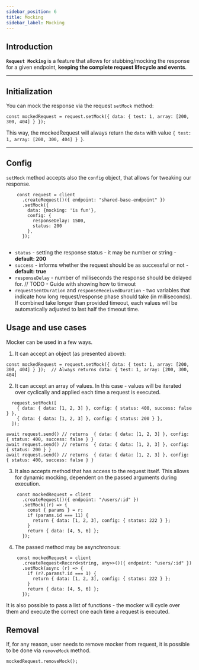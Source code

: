 ```yaml
---
sidebar_position: 6
title: Mocking
sidebar_label: Mocking
---
```


## Introduction

**`Request Mocking`** is a feature that allows for stubbing/mocking the response for a given endpoint,
 **keeping the complete request lifecycle and events**.

---

## Initialization

You can mock the response via the request `setMock` method:

```tsx
const mockedRequest = request.setMock({ data: { test: 1, array: [200, 300, 404] } });
```

This way, the mockedRequest will always return the `data` with value `{ test: 1, array: [200, 300, 404] } }`.

---


## Config

`setMock` method accepts also the `config` object, that allows for tweaking our response.

```tsx
    const request = client
      .createRequest()({ endpoint: "shared-base-endpoint" })
      .setMock({
        data: {mocking: 'is fun'},
        config: {
          responseDelay: 1500,
          status: 200
        },
      });


```
 - `status` - setting the response status - it may be number or string  - **default: 200**
 - `success` - informs whether the request should be as successful or not - **default: true**
 - `responseDelay` - number of milliseconds the response should be delayed for. // TODO - Guide with showing how to timeout
 - `requestSentDuration` and `responseReceivedDuration` - two variables that indicate how long request/response phase should take (in milliseconds).
    If combined take longer than provided timeout, each values will be automatically adjusted to last half the timeout time.


## Usage and use cases

Mocker can be used in a few ways.
1. It can accept an object (as presented above):
```tsx
const mockedRequest = request.setMock({ data: { test: 1, array: [200, 300, 404] } });  // Always returns data: { test: 1, array: [200, 300, 404]
```
2. It can accept an array of values. In this case - values will be iterated over cyclically and applied each time a request is executed.

```tsx
  request.setMock([
    { data: { data: [1, 2, 3] }, config: { status: 400, success: false } },
    { data: { data: [1, 2, 3] }, config: { status: 200 } },
  ]);

await request.send() // returns  { data: { data: [1, 2, 3] }, config: { status: 400, success: false } }
await request.send() // returns  { data: { data: [1, 2, 3] }, config: { status: 200 } }
await request.send() // returns  { data: { data: [1, 2, 3] }, config: { status: 400, success: false } }
```
3. It also accepts method that has access to the request itself. This allows for dynamic mocking, dependent on the passed arguments during execution.
```tsx
    const mockedRequest = client
      .createRequest()({ endpoint: "/users/:id" })
      .setMock((r) => {
        const { params } = r;
        if (params.id === 11) {
          return { data: [1, 2, 3], config: { status: 222 } };
        }
        return { data: [4, 5, 6] };
      });
```
4. The passed method may be asynchronous:
```tsx
    const mockedRequest = client
      .createRequest<Record<string, any>>()({ endpoint: "users/:id" })
      .setMock(async (r) => {
        if (r?.params?.id === 1) {
          return { data: [1, 2, 3], config: { status: 222 } };
        }
        return { data: [4, 5, 6] };
      });
```
It is also possible to pass a list of functions - the mocker will cycle over them and execute the correct one each time
a request is executed.

## Removal

If, for any reason, user needs to remove mocker from request, it is possible to be done via `removeMock` method.
```tsx
mockedRequest.removeMock();
```

